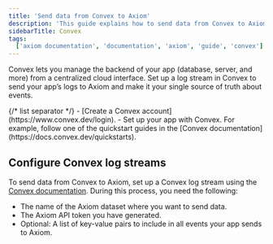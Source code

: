```yaml
---
title: 'Send data from Convex to Axiom'
description: 'This guide explains how to send data from Convex to Axiom.'
sidebarTitle: Convex
tags:
  ['axiom documentation', 'documentation', 'axiom', 'guide', 'convex']
---
```


Convex lets you manage the backend of your app (database, server, and more) from a centralized cloud interface. Set up a log stream in Convex to send your app’s logs to Axiom and make it your single source of truth about events.


<Prerequisites />
{/* list separator */}
- [Create a Convex account](https://www.convex.dev/login).
- Set up your app with Convex. For example, follow one of the quickstart guides in the [Convex documentation](https://docs.convex.dev/quickstarts).

## Configure Convex log streams

To send data from Convex to Axiom, set up a Convex log stream using the [Convex documentation](https://docs.convex.dev/production/integrations/log-streams#axiom). During this process, you need the following:

- The name of the Axiom dataset where you want to send data.
- The Axiom API token you have generated.
- Optional: A list of key-value pairs to include in all events your app sends to Axiom.